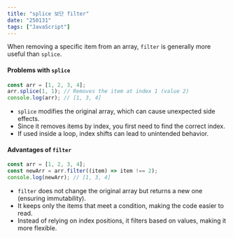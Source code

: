 ```yaml
---
title: "splice 보단 filter"
date: "250131"
tags: ["JavaScript"]
---
```


When removing a specific item from an array, `filter` is generally more useful than `splice`.

#### Problems with `splice`

```typescript
const arr = [1, 2, 3, 4];
arr.splice(1, 1); // Removes the item at index 1 (value 2)
console.log(arr); // [1, 3, 4]
```

- `splice` modifies the original array, which can cause unexpected side effects.
- Since it removes items by index, you first need to find the correct index.
- If used inside a loop, index shifts can lead to unintended behavior.

#### Advantages of `filter`

```typescript
const arr = [1, 2, 3, 4];
const newArr = arr.filter((item) => item !== 2);
console.log(newArr); // [1, 3, 4]
```

- `filter` does not change the original array but returns a new one (ensuring immutability).
- It keeps only the items that meet a condition, making the code easier to read.
- Instead of relying on index positions, it filters based on values, making it more flexible.
